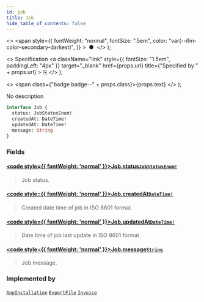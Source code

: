 ```yaml
---
id: job
title: Job
hide_table_of_contents: false
---
```


  <>
    <span
      style={{
        fontWeight: "normal",
        fontSize: ".5em",
        color: "var(--ifm-color-secondary-darkest)",
      }}
    >
      &nbsp;●&nbsp;
    </span>
  </>
);

  <>
    Specification
    <a
      className="link"
      style={{ fontSize: "1.5em", paddingLeft: "4px" }}
      target="\_blank"
      href={props.url}
      title={"Specified by " + props.url}
    >
      ⎘
    </a>
  </>
);

  <>
    <span class={"badge badge--" + props.class}>{props.text}</span>
  </>
);

No description

```graphql
interface Job {
  status: JobStatusEnum!
  createdAt: DateTime!
  updatedAt: DateTime!
  message: String
}
```

### Fields

#### [<code style={{ fontWeight: 'normal' }}>Job.<b>status</b></code>](#)<Bullet />[`JobStatusEnum!`](../../api-reference/enums/job-status-enum) <Badge class="secondary" text="non-null"/> <Badge class="secondary" text="enum"/>

> Job status.

#### [<code style={{ fontWeight: 'normal' }}>Job.<b>createdAt</b></code>](#)<Bullet />[`DateTime!`](../../api-reference/scalars/date-time) <Badge class="secondary" text="non-null"/> <Badge class="secondary" text="scalar"/>

> Created date time of job in ISO 8601 format.

#### [<code style={{ fontWeight: 'normal' }}>Job.<b>updatedAt</b></code>](#)<Bullet />[`DateTime!`](../../api-reference/scalars/date-time) <Badge class="secondary" text="non-null"/> <Badge class="secondary" text="scalar"/>

> Date time of job last update in ISO 8601 format.

#### [<code style={{ fontWeight: 'normal' }}>Job.<b>message</b></code>](#)<Bullet />[`String`](../../api-reference/scalars/string) <Badge class="secondary" text="scalar"/>

> Job message.

### Implemented by

[`AppInstallation`](../../api-reference/objects/app-installation) <Badge class="secondary" text="object"/><Bullet />[`ExportFile`](../../api-reference/objects/export-file) <Badge class="secondary" text="object"/><Bullet />[`Invoice`](../../api-reference/objects/invoice) <Badge class="secondary" text="object"/>
